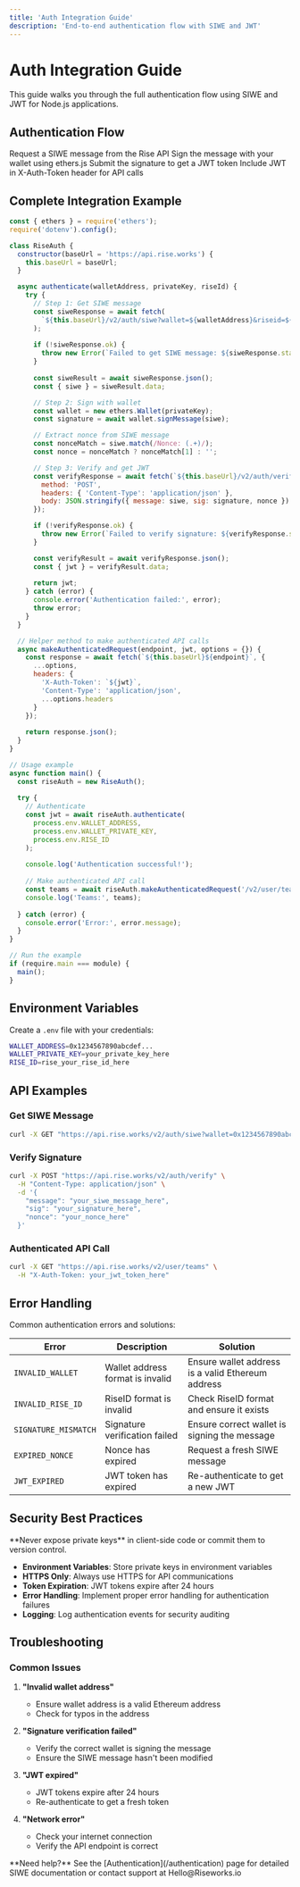 ```yaml
---
title: 'Auth Integration Guide'
description: 'End-to-end authentication flow with SIWE and JWT'
---
```


# Auth Integration Guide

This guide walks you through the full authentication flow using SIWE and JWT for Node.js applications.

## Authentication Flow

<Steps>
  <Step title="Get SIWE Message">
    Request a SIWE message from the Rise API
  </Step>
  <Step title="Sign Message">
    Sign the message with your wallet using ethers.js
  </Step>
  <Step title="Verify Signature">
    Submit the signature to get a JWT token
  </Step>
  <Step title="Use JWT">
    Include JWT in X-Auth-Token header for API calls
  </Step>
</Steps>

## Complete Integration Example

```javascript
const { ethers } = require('ethers');
require('dotenv').config();

class RiseAuth {
  constructor(baseUrl = 'https://api.rise.works') {
    this.baseUrl = baseUrl;
  }

  async authenticate(walletAddress, privateKey, riseId) {
    try {
      // Step 1: Get SIWE message
      const siweResponse = await fetch(
        `${this.baseUrl}/v2/auth/siwe?wallet=${walletAddress}&riseid=${riseId}`
      );
      
      if (!siweResponse.ok) {
        throw new Error(`Failed to get SIWE message: ${siweResponse.statusText}`);
      }
      
      const siweResult = await siweResponse.json();
      const { siwe } = siweResult.data;

      // Step 2: Sign with wallet
      const wallet = new ethers.Wallet(privateKey);
      const signature = await wallet.signMessage(siwe);

      // Extract nonce from SIWE message
      const nonceMatch = siwe.match(/Nonce: (.+)/);
      const nonce = nonceMatch ? nonceMatch[1] : '';

      // Step 3: Verify and get JWT
      const verifyResponse = await fetch(`${this.baseUrl}/v2/auth/verify`, {
        method: 'POST',
        headers: { 'Content-Type': 'application/json' },
        body: JSON.stringify({ message: siwe, sig: signature, nonce })
      });

      if (!verifyResponse.ok) {
        throw new Error(`Failed to verify signature: ${verifyResponse.statusText}`);
      }

      const verifyResult = await verifyResponse.json();
      const { jwt } = verifyResult.data;
      
      return jwt;
    } catch (error) {
      console.error('Authentication failed:', error);
      throw error;
    }
  }

  // Helper method to make authenticated API calls
  async makeAuthenticatedRequest(endpoint, jwt, options = {}) {
    const response = await fetch(`${this.baseUrl}${endpoint}`, {
      ...options,
      headers: {
        'X-Auth-Token': `${jwt}`,
        'Content-Type': 'application/json',
        ...options.headers
      }
    });
    
    return response.json();
  }
}

// Usage example
async function main() {
  const riseAuth = new RiseAuth();
  
  try {
    // Authenticate
    const jwt = await riseAuth.authenticate(
      process.env.WALLET_ADDRESS,
      process.env.WALLET_PRIVATE_KEY,
      process.env.RISE_ID
    );
    
    console.log('Authentication successful!');
    
    // Make authenticated API call
    const teams = await riseAuth.makeAuthenticatedRequest('/v2/user/teams', jwt);
    console.log('Teams:', teams);
    
  } catch (error) {
    console.error('Error:', error.message);
  }
}

// Run the example
if (require.main === module) {
  main();
}
```

## Environment Variables

Create a `.env` file with your credentials:

```bash
WALLET_ADDRESS=0x1234567890abcdef...
WALLET_PRIVATE_KEY=your_private_key_here
RISE_ID=rise_your_rise_id_here
```

## API Examples

### Get SIWE Message

```bash
curl -X GET "https://api.rise.works/v2/auth/siwe?wallet=0x1234567890abcdef...&riseid=rise_your_rise_id_here"
```

### Verify Signature

```bash
curl -X POST "https://api.rise.works/v2/auth/verify" \
  -H "Content-Type: application/json" \
  -d '{
    "message": "your_siwe_message_here",
    "sig": "your_signature_here",
    "nonce": "your_nonce_here"
  }'
```

### Authenticated API Call

```bash
curl -X GET "https://api.rise.works/v2/user/teams" \
  -H "X-Auth-Token: your_jwt_token_here"
```

## Error Handling

Common authentication errors and solutions:

| Error | Description | Solution |
|-------|-------------|----------|
| `INVALID_WALLET` | Wallet address format is invalid | Ensure wallet address is a valid Ethereum address |
| `INVALID_RISE_ID` | RiseID format is invalid | Check RiseID format and ensure it exists |
| `SIGNATURE_MISMATCH` | Signature verification failed | Ensure correct wallet is signing the message |
| `EXPIRED_NONCE` | Nonce has expired | Request a fresh SIWE message |
| `JWT_EXPIRED` | JWT token has expired | Re-authenticate to get a new JWT |

## Security Best Practices

<Warning>
  **Never expose private keys** in client-side code or commit them to version control.
</Warning>

- **Environment Variables**: Store private keys in environment variables
- **HTTPS Only**: Always use HTTPS for API communications
- **Token Expiration**: JWT tokens expire after 24 hours
- **Error Handling**: Implement proper error handling for authentication failures
- **Logging**: Log authentication events for security auditing

## Troubleshooting

### Common Issues

1. **"Invalid wallet address"**
   - Ensure wallet address is a valid Ethereum address
   - Check for typos in the address

2. **"Signature verification failed"**
   - Verify the correct wallet is signing the message
   - Ensure the SIWE message hasn't been modified

3. **"JWT expired"**
   - JWT tokens expire after 24 hours
   - Re-authenticate to get a fresh token

4. **"Network error"**
   - Check your internet connection
   - Verify the API endpoint is correct

<Note>
  **Need help?** See the [Authentication](/authentication) page for detailed SIWE documentation or contact support at Hello@Riseworks.io
</Note> 